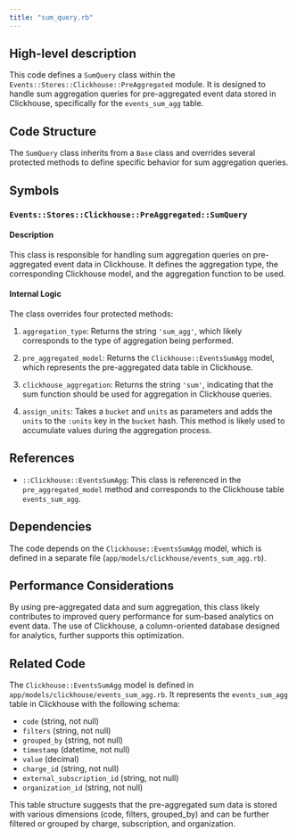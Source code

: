 ```yaml
---
title: "sum_query.rb"
---
```


## High-level description
This code defines a `SumQuery` class within the `Events::Stores::Clickhouse::PreAggregated` module. It is designed to handle sum aggregation queries for pre-aggregated event data stored in Clickhouse, specifically for the `events_sum_agg` table.

## Code Structure
The `SumQuery` class inherits from a `Base` class and overrides several protected methods to define specific behavior for sum aggregation queries.

## Symbols

### `Events::Stores::Clickhouse::PreAggregated::SumQuery`
#### Description
This class is responsible for handling sum aggregation queries on pre-aggregated event data in Clickhouse. It defines the aggregation type, the corresponding Clickhouse model, and the aggregation function to be used.

#### Internal Logic
The class overrides four protected methods:

1. `aggregation_type`: Returns the string `'sum_agg'`, which likely corresponds to the type of aggregation being performed.

2. `pre_aggregated_model`: Returns the `Clickhouse::EventsSumAgg` model, which represents the pre-aggregated data table in Clickhouse.

3. `clickhouse_aggregation`: Returns the string `'sum'`, indicating that the sum function should be used for aggregation in Clickhouse queries.

4. `assign_units`: Takes a `bucket` and `units` as parameters and adds the `units` to the `:units` key in the `bucket` hash. This method is likely used to accumulate values during the aggregation process.

## References
- `::Clickhouse::EventsSumAgg`: This class is referenced in the `pre_aggregated_model` method and corresponds to the Clickhouse table `events_sum_agg`.

## Dependencies
The code depends on the `Clickhouse::EventsSumAgg` model, which is defined in a separate file (`app/models/clickhouse/events_sum_agg.rb`).

## Performance Considerations
By using pre-aggregated data and sum aggregation, this class likely contributes to improved query performance for sum-based analytics on event data. The use of Clickhouse, a column-oriented database designed for analytics, further supports this optimization.

## Related Code
The `Clickhouse::EventsSumAgg` model is defined in `app/models/clickhouse/events_sum_agg.rb`. It represents the `events_sum_agg` table in Clickhouse with the following schema:

- `code` (string, not null)
- `filters` (string, not null)
- `grouped_by` (string, not null)
- `timestamp` (datetime, not null)
- `value` (decimal)
- `charge_id` (string, not null)
- `external_subscription_id` (string, not null)
- `organization_id` (string, not null)

This table structure suggests that the pre-aggregated sum data is stored with various dimensions (code, filters, grouped_by) and can be further filtered or grouped by charge, subscription, and organization.